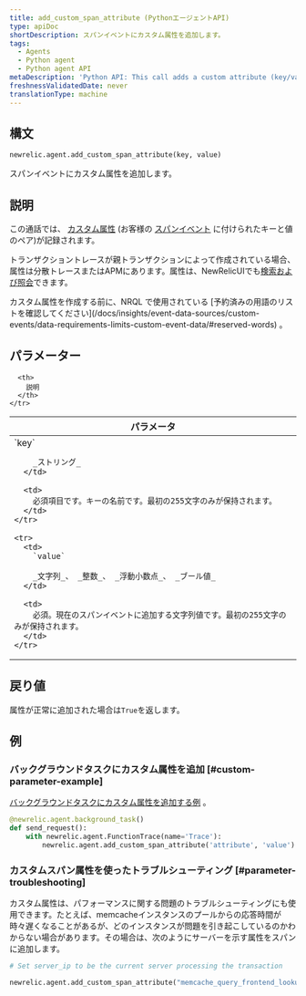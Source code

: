 ```yaml
---
title: add_custom_span_attribute (PythonエージェントAPI)
type: apiDoc
shortDescription: スパンイベントにカスタム属性を追加します。
tags:
  - Agents
  - Python agent
  - Python agent API
metaDescription: 'Python API: This call adds a custom attribute (key/value pair) to a transaction.'
freshnessValidatedDate: never
translationType: machine
---
```


## 構文

```py
newrelic.agent.add_custom_span_attribute(key, value)
```

スパンイベントにカスタム属性を追加します。

## 説明

この通話では、 [カスタム属性](/docs/accounts-partnerships/education/getting-started-new-relic/glossary#attribute) (お客様の [スパンイベント](/docs/using-new-relic/welcome-new-relic/get-started/glossary#span) に付けられたキーと値のペア)が記録されます。

トランザクショントレースが親トランザクションによって作成されている場合、属性は分散トレースまたはAPMにあります。属性は、NewRelicUIでも[検索および照会](/docs/query-your-data/explore-query-data/explore-data/introduction-querying-new-relic-data)できます。

<Callout variant="important">
  カスタム属性を作成する前に、NRQL で使用されている [予約済みの用語のリストを確認してください](/docs/insights/event-data-sources/custom-events/data-requirements-limits-custom-event-data/#reserved-words) 。
</Callout>

## パラメーター

<table>
  <thead>
    <tr>
      <th width="25%">
        パラメータ
      </th>

      <th>
        説明
      </th>
    </tr>
  </thead>

  <tbody>
    <tr>
      <td>
        `key`

        _ストリング_
      </td>

      <td>
        必須項目です。キーの名前です。最初の255文字のみが保持されます。
      </td>
    </tr>

    <tr>
      <td>
        `value`

        _文字列_、 _整数_、 _浮動小数点_、 _ブール値_
      </td>

      <td>
        必須。現在のスパンイベントに追加する文字列値です。最初の255文字のみが保持されます。
      </td>
    </tr>
  </tbody>
</table>

## 戻り値

属性が正常に追加された場合は`True`を返します。

## 例

### バックグラウンドタスクにカスタム属性を追加 [#custom-parameter-example]

[バックグラウンドタスクにカスタム属性を追加する例](/docs/agents/python-agent/python-agent-api/background_task) 。

```py
@newrelic.agent.background_task()
def send_request():
    with newrelic.agent.FunctionTrace(name='Trace'):
        newrelic.agent.add_custom_span_attribute('attribute', 'value')
```

### カスタムスパン属性を使ったトラブルシューティング [#parameter-troubleshooting]

カスタム属性は、パフォーマンスに関する問題のトラブルシューティングにも使用できます。たとえば、memcacheインスタンスのプールからの応答時間が時々遅くなることがあるが、どのインスタンスが問題を引き起こしているのかわからない場合があります。その場合は、次のようにサーバーを示す属性をスパンに追加します。

```py
# Set server_ip to be the current server processing the transaction

newrelic.agent.add_custom_span_attribute("memcache_query_frontend_lookup", server_ip)
```
